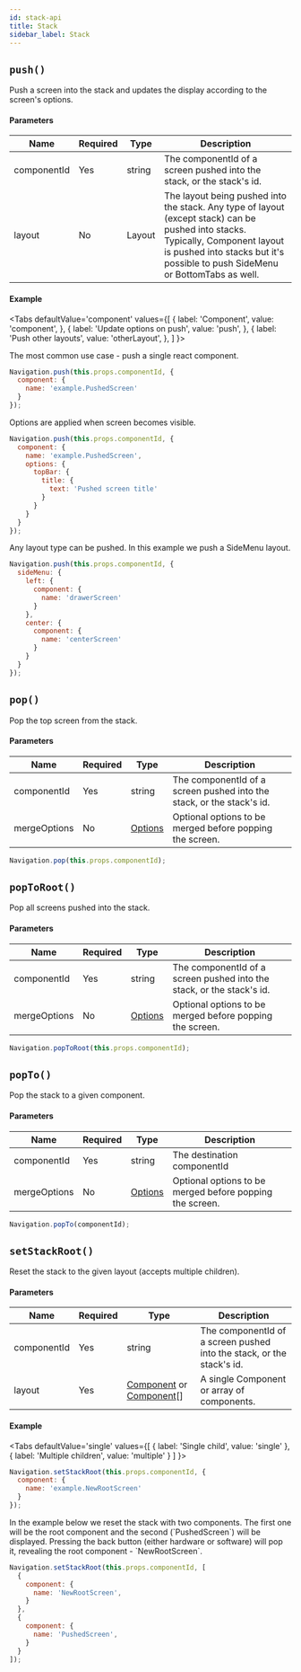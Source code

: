 ```yaml
---
id: stack-api
title: Stack
sidebar_label: Stack
---
```



## `push()`
Push a screen into the stack and updates the display according to the screen's options.
#### Parameters
| Name        | Required | Type   | Description                                                                                                                                                                                                      |
| ----------- | -------- | ------ | ---------------------------------------------------------------------------------------------------------------------------------------------------------------------------------------------------------------- |
| componentId | Yes      | string | The componentId of a screen pushed into the stack, or the stack's id.                                                                                                                                            |
| layout      | No       | Layout | The layout being pushed into the stack. Any type of layout (except stack) can be pushed into stacks. Typically, Component layout is pushed into stacks but it's possible to push SideMenu or BottomTabs as well. |

#### Example

<Tabs
  defaultValue='component'
  values={[
    { label: 'Component', value: 'component', },
    { label: 'Update options on push', value: 'push', },
    { label: 'Push other layouts', value: 'otherLayout', },
  ]
}>

<TabItem value='component'>
The most common use case - push a single react component.

```js
Navigation.push(this.props.componentId, {
  component: {
    name: 'example.PushedScreen'
  }
});
```

</TabItem>

<TabItem value='push'>
Options are applied when screen becomes visible.

```js
Navigation.push(this.props.componentId, {
  component: {
    name: 'example.PushedScreen',
    options: {
      topBar: {
        title: {
          text: 'Pushed screen title'
        }
      }
    }
  }
});
```

</TabItem>

<TabItem value='otherLayout'>
Any layout type can be pushed. In this example we push a SideMenu layout.

```js
Navigation.push(this.props.componentId, {
  sideMenu: {
    left: {
      component: {
        name: 'drawerScreen'
      }
    },
    center: {
      component: {
        name: 'centerScreen'
      }
    }
  }
});
```

</TabItem>

</Tabs>

## `pop()`
Pop the top screen from the stack.
#### Parameters
| Name         | Required | Type                                | Description                                                           |
| ------------ | -------- | ----------------------------------- | --------------------------------------------------------------------- |
| componentId  | Yes      | string                              | The componentId of a screen pushed into the stack, or the stack's id. |
| mergeOptions | No       | [Options](options-root) | Optional options to be merged before popping the screen.              |

```js
Navigation.pop(this.props.componentId);
```

## `popToRoot()`
Pop all screens pushed into the stack.

#### Parameters
| Name         | Required | Type    | Description                                                           |
| ------------ | -------- | ------- | --------------------------------------------------------------------- |
| componentId  | Yes      | string  | The componentId of a screen pushed into the stack, or the stack's id. |
| mergeOptions | No       | [Options](options-root) | Optional options to be merged before popping the screen.              |

```js
Navigation.popToRoot(this.props.componentId);
```

## `popTo()`
Pop the stack to a given component.

#### Parameters
| Name         | Required | Type                  | Description                                              |
| ------------ | -------- | --------------------- | -------------------------------------------------------- |
| componentId  | Yes      | string                | The destination componentId                              |
| mergeOptions | No       | [Options](options-root) | Optional options to be merged before popping the screen. |

```js
Navigation.popTo(componentId);
```

## `setStackRoot()`
Reset the stack to the given layout (accepts multiple children).

#### Parameters
| Name        | Required | Type                                                     | Description                                                           |
| ----------- | -------- | -------------------------------------------------------- | --------------------------------------------------------------------- |
| componentId | Yes      | string                                                   | The componentId of a screen pushed into the stack, or the stack's id. |
| layout      | Yes      | [Component](component) or [Component](component)[] | A single Component or array of components.                            |

#### Example


<Tabs
  defaultValue='single'
  values={[
    { label: 'Single child', value: 'single' },
    { label: 'Multiple children', value: 'multiple' }
  ]
}>

<TabItem value='single'>

```js
Navigation.setStackRoot(this.props.componentId, {
  component: {
    name: 'example.NewRootScreen'
  }
});
```

</TabItem>

<TabItem value='multiple'>
In the example below we reset the stack with two components. The first one will be the root component and the second (`PushedScreen`) will be displayed. Pressing the back button (either hardware or software) will pop it, revealing the root component - `NewRootScreen`.

```js
Navigation.setStackRoot(this.props.componentId, [
  {
    component: {
      name: 'NewRootScreen',
    }
  },
  {
    component: {
      name: 'PushedScreen',
    }
  }
]);
```
</TabItem>

</Tabs>
